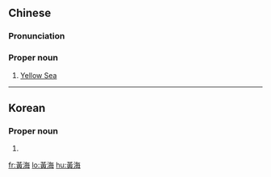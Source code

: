 {{also|黄海}}
==Chinese==
{{zh-forms|s=黄海}}
{{wikipedia|lang=zh}}

===Pronunciation===
{{zh-pron
|m=Huánghǎi
|c=wong4 hoi2
|mn=N̂g-hái
|cat=pn
}}

===Proper noun===
{{zh-proper noun}}

# [[Yellow Sea]]

{{zh-cat|Seas}}

----

==Korean==
{{ko-hanjatab}}

===Proper noun===
{{ko-proper noun|hj|hangeul=황해}}

# {{hanja form of|황해|[[Yellow Sea]]}}

[[fr:黃海]]
[[lo:黃海]]
[[hu:黃海]]